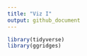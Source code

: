 ```yaml
---
title: "Viz I"
output: github_document
---
```


```r
library(tidyverse)
library(ggridges)
```


